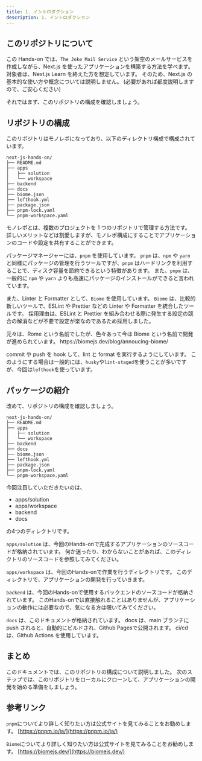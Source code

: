 ```yaml
---
title: 1. イントロダクション
description: 1. イントロダクション
---
```


## このリポジトリについて
この Hands-on では、`The Joke Mail Service` という架空のメールサービスを作成しながら、Next.js を使ったアプリケーションを構築する方法を学べます。
対象者は、Next.js Learn を終えた方を想定しています。
そのため、Next.js の基本的な使い方や概念については説明しません。
(必要があれば都度説明しますので、ご安心ください)

それではまず、このリポジトリの構成を確認しましょう。

## リポジトリの構成

このリポジトリはモノレポになっており、以下のディレクトリ構成で構成されています。

```
next-js-hands-on/
├── README.md
├── apps
│   ├── solution
│   └── workspace
├── backend
├── docs
├── biome.json
├── lefthook.yml
├── package.json
├── pnpm-lock.yaml
└── pnpm-workspace.yaml
```

モノレポとは、複数のプロジェクトを 1 つのリポジトリで管理する方法です。
詳しいメリットなどは割愛しますが、モノレポ構成にすることでアプリケーションのコードや設定を共有することができます。

パッケージマネージャーには、`pnpm` を使用しています。
`pnpm` は、`npm` や `yarn` と同様にパッケージの管理を行うツールですが、`pnpm` はハードリンクを利用することで、ディスク容量を節約できるという特徴があります。
また、`pnpm` は、一般的に `npm` や `yarn` よりも高速にパッケージのインストールができると言われています。

また、Linter と Formatter として、`Biome` を使用しています。
`Biome` は、比較的新しいツールで、ESLint や Prettier などの Linter や Formatter を統合したツールです。
採用理由は、ESLint と Prettier を組み合わせる際に発生する設定の競合の解消などが不要で設定が楽なのであるため採用しました。

<Aside type="tip">
元々は、Rome という名前でしたが、色々あって今は Biome という名前で開発が進められています。
https://biomejs.dev/blog/annoucing-biome/
</Aside>

commit や push を hook して、lint と format を実行するようにしています。
このようにする場合は一般的には、`husky`や`lint-staged`を使うことが多いですが、今回は`lefthook`を使っています。

## パッケージの紹介
改めて、リポジトリの構成を確認しましょう。

```
next-js-hands-on/
├── README.md
├── apps
│   ├── solution
│   └── workspace
├── backend
├── docs
├── biome.json
├── lefthook.yml
├── package.json
├── pnpm-lock.yaml
└── pnpm-workspace.yaml
```

今回注目していただきたいのは、
- apps/solution
- apps/workspace
- backend
- docs

の4つのディレクトリです。

`apps/solution` は、今回のHands-onで完成するアプリケーションのソースコードが格納されています。
何か迷ったり、わからないことがあれば、このディレクトリのソースコードを参照してみてください。

`apps/workspace` は、今回のHands-onで作業を行うディレクトリです。
このディレクトリで、アプリケーションの開発を行っていきます。

`backend` は、今回のHands-onで使用するバックエンドのソースコードが格納されています。
このHands-onでは直接触れることはありませんが、アプリケーションの動作には必要なので、気になる方は覗いてみてください。

`docs` は、このドキュメントが格納されています。
docs は、main ブランチに push されると、自動的にビルドされ、Github Pagesで公開されます。
ci/cd は、Github Actions を使用しています。

## まとめ
このドキュメントでは、このリポジトリの構成について説明しました。
次のステップでは、このリポジトリをローカルにクローンして、アプリケーションの開発を始める準備をしましょう。

## 参考リンク
`pnpm`についてより詳しく知りたい方は公式サイトを見てみることをお勧めします。 [https://pnpm.io/ja/](https://pnpm.io/ja/)

`Biome`についてより詳しく知りたい方は公式サイトを見てみることをお勧めします。 [https://biomejs.dev/](https://biomejs.dev/)
